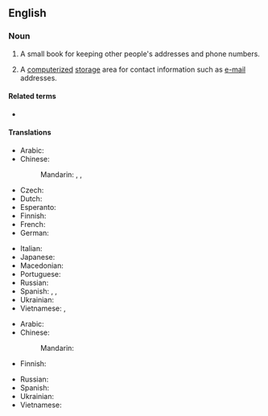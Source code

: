 {{also|address-book}}
==English==
{{wikipedia}}

===Noun===
{{en-noun}}

# A small book for keeping other people's addresses and phone numbers.
# {{lb|en|computing}} A [[computerized]] [[storage]] area for contact information such as [[e-mail]] addresses.

====Related terms====
* {{l|en|little black book}}

====Translations====
{{trans-top|small book with addresses}}
* Arabic: {{t-needed|ar}}
* Chinese:
*: Mandarin: {{t|cmn|地址簿|tr=dìzhǐbù|sc=Hani}}, {{t+|cmn|通訊錄|sc=Hani}}, {{t+|cmn|通讯录|tr=tōngxùnlù|sc=Hani}}
* Czech: {{t|cs|adresář|m}}
* Dutch: {{t+|nl|adresboek|n}}
* Esperanto: {{t|eo|adreslibro}}
* Finnish: {{t|fi|osoitekirja}}
* French: {{t|fr|carnet d'adresses|m}}
* German: {{t+|de|Adressbuch|n}}
{{trans-mid}}
* Italian: {{t+|it|rubrica|f}}
* Japanese: {{t|ja|アドレス帳|tr=adoresu-chō|sc=Jpan}}
* Macedonian: {{t|mk|адресар|m|tr=adresár|sc=Cyrl}}
* Portuguese: {{t|pt|[[livro]] [[de]] [[endereços]]|m}}
* Russian: {{t+|ru|а́дресная кни́га|f}}
* Spanish: {{t+|es|directorio|m}}, {{t|es|agenda de direcciones|f}}, {{t|es|libreta de direcciones|f}}
* Ukrainian: {{t-needed|uk}}
* Vietnamese: {{t|vi|sổ địa chỉ}}, {{t|vi|danh bạ}}
{{trans-bottom}}

{{trans-top|computing: storage area for contacts}}
* Arabic: {{t-needed|ar}}
* Chinese:
*: Mandarin: {{t-needed|cmn}}
* Finnish: {{t|fi|osoitekirja}}
{{trans-mid}}
* Russian: {{t-needed|ru}}
* Spanish: {{t-needed|es}}
* Ukrainian: {{t-needed|uk}}
* Vietnamese: {{t|vi|tập tin danh bạ}}
{{trans-bottom}}